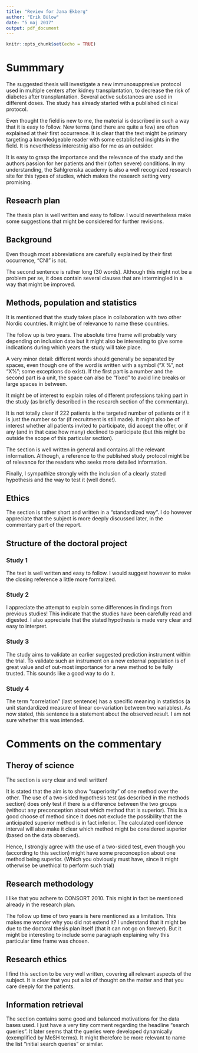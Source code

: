 ```yaml
---
title: "Review for Jana Ekberg"
author: "Erik Bülow"
date: "5 maj 2017"
output: pdf_document
---
```


```r
knitr::opts_chunk$set(echo = TRUE)
```

# Summmary

The suggested thesis will investigate a new immunosuppresive protocol used in multiple centers after kidney transplantation, to decrease the risk of diabetes after transplantation. Several active substances are used in different doses. The study has already started with a published clinical protocol.

Even thought the field is new to me, the material is described in such a way that it is easy to follow. New terms (and there are quite a few) are often explained at their first occurrence. It is clear that the text might be primary targeting a knowledgeable reader with some established insights in the field. It is nevertheless interestnig also for me as an outsider. 

It is easy to grasp the importance and the relevance of the study and the authors passion for her patients and their (often severe) conditions. In my understanding, the Sahlgrenska academy is also a well recognized research site for this types of studies, which makes the research setting very promising.



## Reseacrh plan

The thesis plan is well written and easy to follow. I would nevertheless make some suggestions that might be considered for further revisions. 



## Background

Even though most abbreviations are carefully explained by their first occurrence, "CNI" is not. 

The second sentence is rather long (30 words). Although this might not be a problem per se, it does contain several clauses that are intermingled in a way that might be improved.


## Methods, population and statistics

It is mentioned that the study takes place in collaboration with two other Nordic countries. It might be of relevance to name these countries. 

The follow up is two years. The absolute time frame will probably vary depending on inclusion date but it might also be interesting to give some indications during which years the study will take place.

A very minor detail: different words should generally be separated by spaces, even though one of the word is written with a symbol ("X %", not "X%"; some exceptions do exist). If the first part is a number and the second part is a unit, the space can also be "fixed" to avoid line breaks or large spaces in between.

It might be of interest to explain roles of different professions taking part in the study (as briefly described in the research section of the commentary). 

It is not totally clear if 222 patients is the targeted number of patients or if it is just the number so far (if recruitment is still made). It might also be of interest whether all patients invited to participate, did accept the offer, or if any (and in that case how many) declined to participate (but this might be outside the scope of this particular section).  

The section is well written in general and contains all the relevant information.
Although, a reference to the published study protocol might be of relevance for the readers who seeks more detailed information. 

Finally, I sympathize strongly with the inclusion of a clearly stated hypothesis and the way to test it (well done!).



## Ethics

The section is rather short and written in a "standardized way". I do however appreciate that the subject is more deeply discussed later, in the commentary part of the report.


## Structure of the doctoral project

### Study 1

The text is  well written and easy to follow. I would suggest however to make the closing reference a little more formalized. 


### Study 2

I appreciate the attempt to explain some differences in findings from previous studies! This indicate that the studies have been carefully read and digested. 
I also appreciate that the stated hypothesis is made very clear and easy to interpret.


### Study 3

The study aims to validate an earlier suggested prediction instrument within the trial. To validate such an instrument on a new external population is of great value and of out-most importance for a new method to be fully trusted. This sounds like a good way to do it.



### Study 4

The term "correlation" (last sentence) has a specific meaning in statistics (a unit standardized measure of linear co-variation between two variables). As now stated, this sentence is a statement about the observed result. I am not sure whether this was intended. 






# Comments on the commentary

## Theroy of science

The section is very clear and well written! 

It is stated that the aim is to show "superiority" of one method over the other. The use of a two-sided hypothesis test (as described in the methods section) does only test if there is a difference between the two groups (without any preconception about which method that is superior). This is a good choose of method since it does not exclude the possibility that the anticipated superior method is in fact inferior. The calculated confidence interval will also make it clear which method might be considered superior (based on the data observed). 

Hence, I strongly agree with the use of a two-sided test, even though you (according to this section) might have some preconception about one method being superior. (Which you obviously must have, since it might otherwise be unethical to perform such trial)


## Research methodology

I like that you adhere to CONSORT 2010. This might in fact be mentioned already in the research plan.  

The follow up time of two years is here mentioned as a limitation. This makes me wonder why you did not extend it? I understand that it might be due to the doctoral thesis plan itself (that it can not go on forever). But it might be interesting to include some paragraph explaining why this particular time frame was chosen. 



## Research ethics

I find this section to be very well written, covering all relevant aspects of the subject. It is clear that you put a lot of thought on the matter and that you care deeply for the patients. 



## Information retrieval

The section contains some good and balanced motivations for the data bases used. I just have a very tiny comment regarding the headline "search queries". It later seems that the queries were developed dynamically (exemplified by MeSH terms). It might therefore be more relevant to name the list "initial search queries" or similar.


